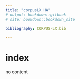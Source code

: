 ```yaml
---
title: "corpusLX HA"
# output: bookdown::gitbook
# site: bookdown::bookdown_site

bibliography: CORPUS-LX.bib

---
```

# index
no content
